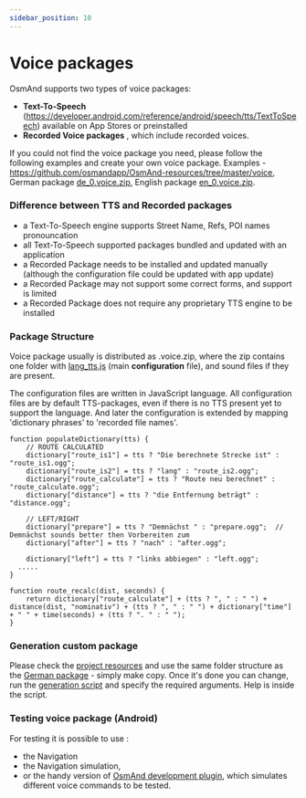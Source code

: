 ```yaml
---
sidebar_position: 10
---
```


# Voice packages

<IncompleteArticle/>

OsmAnd supports two types of voice packages:
- **Text-To-Speech** (https://developer.android.com/reference/android/speech/tts/TextToSpeech) available on App Stores or preinstalled
- **Recorded Voice packages** , which include recorded voices.

If you could not find the voice package you need, please follow the following examples and create your own voice package. Examples - https://github.com/osmandapp/OsmAnd-resources/tree/master/voice, German package [de_0.voice.zip](https://download.osmand.net/download?standard=yes&file=de_0.voice.zip), English package [en_0.voice.zip](https://download.osmand.net/download?standard=yes&file=en_0.voice.zip).

### Difference between TTS and Recorded packages

- a Text-To-Speech engine supports Street Name, Refs, POI names pronouncation
- all Text-To-Speech supported packages bundled and updated with an application
- a Recorded Package needs to be installed and updated manually (although the configuration file could be updated with app update)
- a Recorded Package may not support some correct forms, and support is limited
- a Recorded Package does not require any proprietary TTS engine to be installed

### Package Structure

Voice package usually is distributed as .voice.zip, where the zip contains one folder with [lang_tts.js](https://github.com/osmandapp/OsmAnd-resources/blob/master/voice/de/de_tts.js) (main **configuration** file), and sound files if they are present. 

The configuration files are written in JavaScript language. All configuration files are by default TTS-packages, even if there is no TTS present yet to support the language. And later the configuration is extended by mapping 'dictionary phrases' to 'recorded file names'.

```
function populateDictionary(tts) {
	// ROUTE CALCULATED
	dictionary["route_is1"] = tts ? "Die berechnete Strecke ist" : "route_is1.ogg";
	dictionary["route_is2"] = tts ? "lang" : "route_is2.ogg";
	dictionary["route_calculate"] = tts ? "Route neu berechnet" : "route_calculate.ogg";
	dictionary["distance"] = tts ? "die Entfernung beträgt" : "distance.ogg";

	// LEFT/RIGHT
	dictionary["prepare"] = tts ? "Demnächst " : "prepare.ogg";  // Demnächst sounds better then Vorbereiten zum
	dictionary["after"] = tts ? "nach" : "after.ogg";
	
	dictionary["left"] = tts ? "links abbiegen" : "left.ogg";
  .....
}

function route_recalc(dist, seconds) {
	return dictionary["route_calculate"] + (tts ? ", " : " ") + distance(dist, "nominativ") + (tts ? ", " : " ") + dictionary["time"] + " " + time(seconds) + (tts ? ". " : " ");
}
```


### Generation custom package

Please check the [project resources](https://github.com/osmandapp/OsmAnd-resources/) and use the same folder structure as the [German package](https://github.com/osmandapp/OsmAnd-resources/tree/master/voice/de) - simply make copy. Once it's done you can change, run the [generation script](https://github.com/osmandapp/OsmAnd-resources/blob/master/voice/gen_voice.sh#L4) and specify the required arguments. Help is inside the script.

### Testing voice package (Android)

For testing it is possible to use :
- the Navigation
- the Navigation simulation,
- or the handy version of [OsmAnd development plugin](/docs/user/navigation/guidance/voice-navigation#testing-of-voice-prompts-android), which simulates different voice commands to be tested.
